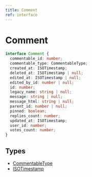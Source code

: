 ```yaml
---
title: Comment
ref: interface
---
```


# Comment

```ts
interface Comment {
  commentable_id: number;
  commentable_type: CommentableType;
  created_at: ISOTimestamp;
  deleted_at: ISOTimestamp | null;
  edited_at: ISOTimestamp | null;
  edited_by_id: number | null;
  id: number;
  legacy_name: string | null;
  message: string | null;
  message_html: string | null;
  parent_id: number | null;
  pinned: boolean;
  replies_count: number;
  updated_at: ISOTimestamp;
  user_id: number;
  votes_count: number;
}
```

## Types

- [CommentableType](/references/commetable-type)
- [ISOTimestamp](/references/iso-timestamp)
